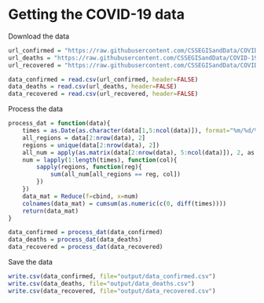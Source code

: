 # Getting the COVID-19 data

Download the data

```r
url_confirmed = "https://raw.githubusercontent.com/CSSEGISandData/COVID-19/master/csse_covid_19_data/csse_covid_19_time_series/time_series_covid19_confirmed_global.csv"
url_deaths = "https://raw.githubusercontent.com/CSSEGISandData/COVID-19/master/csse_covid_19_data/csse_covid_19_time_series/time_series_covid19_deaths_global.csv"
url_recovered = "https://raw.githubusercontent.com/CSSEGISandData/COVID-19/master/csse_covid_19_data/csse_covid_19_time_series/time_series_covid19_recovered_global.csv"

data_confirmed = read.csv(url_confirmed, header=FALSE)
data_deaths = read.csv(url_deaths, header=FALSE)
data_recovered = read.csv(url_recovered, header=FALSE)
```

Process the data

```r
process_dat = function(data){
    times = as.Date(as.character(data[1,5:ncol(data)]), format="%m/%d/%y")
    all_regions = data[2:nrow(data), 2]
    regions = unique(data[2:nrow(data), 2])
    all_num = apply(as.matrix(data[2:nrow(data), 5:ncol(data)]), 2, as.numeric)
    num = lapply(1:length(times), function(col){
        sapply(regions, function(reg){
            sum(all_num[all_regions == reg, col])
        })
    })
    data_mat = Reduce(f=cbind, x=num)
    colnames(data_mat) = cumsum(as.numeric(c(0, diff(times))))
    return(data_mat)
}

data_confirmed = process_dat(data_confirmed)
data_deaths = process_dat(data_deaths)
data_recovered = process_dat(data_recovered)
```

Save the data

```r
write.csv(data_confirmed, file="output/data_confirmed.csv")
write.csv(data_deaths, file="output/data_deaths.csv")
write.csv(data_recovered, file="output/data_recovered.csv")
```

